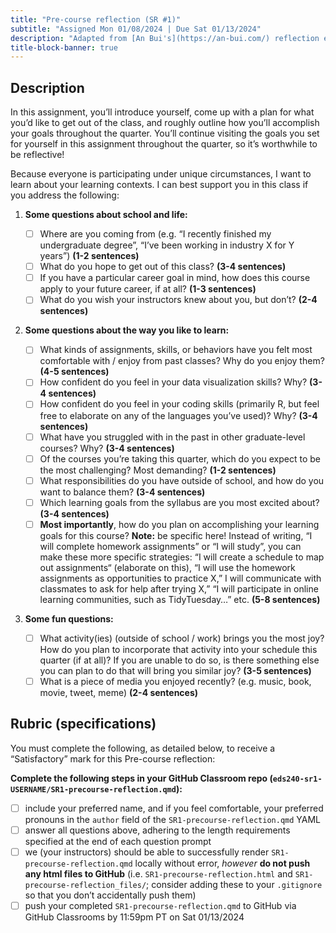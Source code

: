 ```yaml
---
title: "Pre-course reflection (SR #1)"
subtitle: "Assigned Mon 01/08/2024 | Due Sat 01/13/2024"
description: "Adapted from [An Bui's](https://an-bui.com/) reflection exercises in ENVS 193DS"
title-block-banner: true
---
```


## Description 

In this assignment, you’ll introduce yourself, come up with a plan for what you’d like to get out of the class, and roughly outline how you'll accomplish your goals throughout the quarter. You’ll continue visiting the goals you set for yourself in this assignment throughout the quarter, so it’s worthwhile to be reflective!

Because everyone is participating under unique circumstances, I want to learn about your learning contexts. I can best support you in this class if you address the following:

1. [**Some questions about school and life:**]{.teal-text}  

    - [ ] Where are you coming from (e.g. “I recently finished my undergraduate degree”, “I’ve been working in industry X for Y years”) [**(1-2 sentences)**]{.peach-text}
    - [ ] What do you hope to get out of this class? [**(3-4 sentences)**]{.peach-text}
    - [ ] If you have a particular career goal in mind, how does this course apply to your future career, if at all? [**(1-3 sentences)**]{.peach-text}
    - [ ] What do you wish your instructors knew about you, but don’t? [**(2-4 sentences)**]{.peach-text}

2. [**Some questions about the way you like to learn:**]{.teal-text}   

    - [ ] What kinds of assignments, skills, or behaviors have you felt most comfortable with / enjoy from past classes? Why do you enjoy them? [**(4-5 sentences)**]{.peach-text}
    - [ ] How confident do you feel in your data visualization skills? Why? [**(3-4 sentences)**]{.peach-text}
    - [ ] How confident do you feel in your coding skills (primarily R, but feel free to elaborate on any of the languages you’ve used)? Why? [**(3-4 sentences)**]{.peach-text}
    - [ ] What have you struggled with in the past in other graduate-level courses? Why? [**(3-4 sentences)**]{.peach-text}
    - [ ] Of the courses you’re taking this quarter, which do you expect to be the most challenging? Most demanding? [**(1-2 sentences)**]{.peach-text}
    - [ ] What responsibilities do you have outside of school, and how do you want to balance them? [**(3-4 sentences)**]{.peach-text}
    - [ ] Which learning goals from the syllabus are you most excited about? [**(3-4 sentences)**]{.peach-text}
    - [ ] **Most importantly**, how do you plan on accomplishing your learning goals for this course? **Note:** be specific here! Instead of writing, “I will complete homework assignments” or “I will study”,  you can make these more specific strategies: “I will create a schedule to map out assignments“ (elaborate on this), “I will use the homework assignments as opportunities to practice X,” I will communicate with classmates to ask for help after trying X,” “I will participate in online learning communities, such as TidyTuesday...” etc. [**(5-8 sentences)**]{.peach-text}

3. [**Some fun questions:**]{.teal-text}  

    - [ ] What activity(ies) (outside of school / work) brings you the most joy? How do you plan to incorporate that activity into your schedule this quarter (if at all)? If you are unable to do so, is there something else you can plan to do that will bring you similar joy? [**(3-5 sentences)**]{.peach-text}
    - [ ] What is a piece of media you enjoyed recently? (e.g. music, book, movie, tweet, meme) [**(2-4 sentences)**]{.peach-text}

## Rubric (specifications)

You must complete the following, as detailed below, to receive a "Satisfactory" mark for this Pre-course reflection:

**Complete the following steps in your GitHub Classroom repo (`eds240-sr1-USERNAME/SR1-precourse-reflection.qmd`):**

  - [ ] include your preferred name, and if you feel comfortable, your preferred pronouns in the `author` field of the `SR1-precourse-reflection.qmd` YAML 
  - [ ] answer all questions above, adhering to the length requirements specified at the end of each question prompt
  - [ ] we (your instructors) should be able to successfully render `SR1-precourse-reflection.qmd` locally without error, *however* **do not push any html files to GitHub** (i.e. `SR1-precourse-reflection.html` and `SR1-precourse-reflection_files/`; consider adding these to your `.gitignore` so that you don't accidentally push them)
  - [ ] push your completed `SR1-precourse-reflection.qmd` to GitHub via GitHub Classrooms by 11:59pm PT on Sat 01/13/2024

<!-- <br> -->

<!-- ::: {.center-text .body-text-m} -->
<!-- **GitHub Classroom URL: <https://classroom.github.com/a/t8oAcbbP>** -->
<!-- ::: -->
